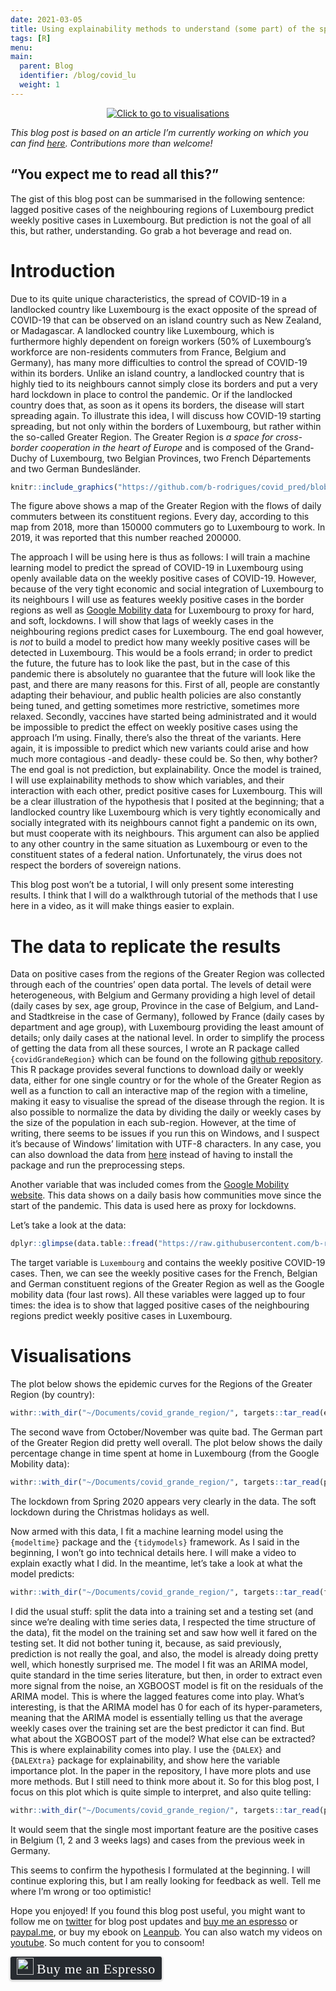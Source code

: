 ```yaml
---
date: 2021-03-05
title: Using explainability methods to understand (some part) of the spread of COVID-19 in a landlocked country
tags: [R]
menu:
main:
  parent: Blog
  identifier: /blog/covid_lu
  weight: 1
---
```



<div style="text-align:center;">
<a href="https://github.com/b-rodrigues/covid_pred">
<img src="https://upload.wikimedia.org/wikipedia/commons/thumb/3/3a/Luxembourg_City_pano_Wikimedia_Commons.jpg/800px-Luxembourg_City_pano_Wikimedia_Commons.jpg" title = "Click to go to visualisations"></a>
</div>

*This blog post is based on an article I'm currently working on which you can find 
[here](https://github.com/b-rodrigues/covid_pred). Contributions more than welcome!*

## "You expect me to read all this?"

The gist of this blog post can be summarised in the following sentence:
lagged positive cases of the neighbouring regions of Luxembourg predict weekly positive cases in Luxembourg.
But prediction is not the goal of all this, but rather, understanding. Go grab a hot beverage and
read on.

# Introduction

Due to its quite unique characteristics, the spread of COVID-19 in a landlocked country like
Luxembourg is the exact opposite of the spread of COVID-19 that can be observed on an island
country such as New Zealand, or Madagascar. A landlocked country like Luxembourg, which is
furthermore highly dependent on foreign workers (50% of Luxembourg's workforce are non-residents
commuters from France, Belgium and Germany), has many more difficulties to control the spread
of COVID-19 within its borders. Unlike an island country, a landlocked country that is highly tied
to its neighbours cannot simply close its borders and put a very hard lockdown in place to control
the pandemic. Or if the landlocked country does that, as soon as it opens its borders, the disease
will start spreading again. To illustrate this idea, I will discuss how COVID-19 starting
spreading, but not only within the borders of Luxembourg, but rather within the so-called Greater
Region. The Greater Region is *a space for cross-border cooperation in the heart of Europe* and is
composed of the Grand-Duchy of Luxembourg, two Belgian Provinces, two French Départements and two
German Bundesländer.

```r
knitr::include_graphics("https://github.com/b-rodrigues/covid_pred/blob/master/paper/figs/commuters.png?raw=true")
```

The figure above shows a map of the Greater Region with the flows of daily commuters between
its constituent regions. Every day, according to this map from 2018, more than 150000 commuters
go to Luxembourg to work. In 2019, it was reported that this number reached 200000.\footnote{\url{https://paperjam.lu/article/plus-200-000-frontaliers-sur-m}}

The approach I will be using here is thus as follows: I will train a machine learning model to predict the 
spread of COVID-19 in Luxembourg using openly available data on the weekly positive cases of 
COVID-19. However, because of the very tight economic and social integration of Luxembourg to its 
neighbours I will use as features weekly positive cases in the border regions as well as 
[Google Mobility data](https://www.google.com/covid19/mobility/) for Luxembourg
to proxy for hard, and soft, lockdowns. I will show that lags of weekly cases in the neighbouring 
regions predict cases for Luxembourg. The end goal however, is *not* to build a model to predict
how many weekly positive cases will be detected in Luxembourg. This would be a fools errand; 
in order to predict the future, the future has to look like the past, but in the case of this pandemic
there is absolutely no guarantee that the future will look like the past, and there are many reasons
for this. First of all, people are constantly adapting their behaviour, and public health policies
are also constantly being tuned, and getting sometimes more restrictive, sometimes more relaxed.
Secondly, vaccines have started being administrated and it would be impossible to predict the effect
on weekly positive cases using the approach I'm using. Finally, there's also the threat of the 
variants. Here again, it is impossible to predict which new variants could arise and how much more
contagious -and deadly- these could be.
So then, why bother? The end goal is not prediction, but explainability. Once the 
model is trained, I will use explainability methods to show which variables, and their interaction
with each other, predict positive cases for Luxembourg. This will be a clear illustration of the
hypothesis that I posited at the beginning; that a landlocked country like Luxembourg which is very
tightly economically and socially integrated with its neighbours cannot fight a pandemic on its own,
but must cooperate with its neighbours. This argument can also be applied to any other country in
the same situation as Luxembourg or even to the constituent states of a federal nation. Unfortunately, 
the virus does not respect the borders of sovereign nations.

This blog post won't be a tutorial, I will only present some interesting results. I think that I 
will do a walkthrough tutorial of the methods that I use here in a video, as it will make things
easier to explain.

# The data to replicate the results

Data on positive cases from the regions of the Greater Region was collected through each of the 
countries' open data portal. The levels of detail were heterogeneous, with Belgium and Germany
providing a high level of detail (daily cases by sex, age group, Province in the case of Belgium, and
Land- and Stadtkreise in the case of Germany), followed by France (daily cases by department and
age group), with Luxembourg providing the least amount of details; only daily cases at the national
level. 
In order to simplify the process of getting the data from all these sources, I wrote an R package
called `{covidGrandeRegion}` which can be found on the following [github repository](https://github.com/b-rodrigues/covidGrandeRegion).
This R package provides several functions to download daily or weekly data, either for one single country or for
the whole of the Greater Region as well as a function to call an interactive map of the region
with a timeline, making it easy to visualise the spread of the disease through the region. It is also
possible to normalize the data by dividing the daily or weekly cases by the size of the population
in each sub-region. However, at the time of writing, there seems to be issues if you run this 
on Windows, and I suspect it's because of Windows' limitation with UTF-8 characters. In any case, you
can also download the data from [here](https://github.com/b-rodrigues/covid_pred/blob/master/data/data_for_model.csv)
instead of having to install the package and run the preprocessing steps.

Another variable that was included comes from the [Google Mobility website](https://www.google.com/covid19/mobility/).
This data shows on a daily basis how communities move since the start of the pandemic. This data
is used here as proxy for lockdowns. 

Let's take a look at the data:

```r
dplyr::glimpse(data.table::fread("https://raw.githubusercontent.com/b-rodrigues/covid_pred/master/data/data_for_model.csv"))
```

The target variable is `Luxembourg` and contains the weekly positive COVID-19 cases. Then, we can
see the weekly positive cases for the French, Belgian and German constituent regions of the Greater
Region as well as the Google mobility data (four last rows). All these variables were lagged
up to four times: the idea is to show that lagged positive cases of the neighbouring regions
predict weekly positive cases in Luxembourg.

# Visualisations

The plot below shows the epidemic curves for the Regions of the Greater Region (by country):

```r
withr::with_dir("~/Documents/covid_grande_region/", targets::tar_read(epid_curves))
```

The second wave from October/November was quite bad. The German part of the Greater Region did 
pretty well overall. The plot below shows the daily percentage change in time spent at home in Luxembourg 
(from the Google Mobility data):

```r
withr::with_dir("~/Documents/covid_grande_region/", targets::tar_read(plot_mobility))
```

The lockdown from Spring 2020 appears very clearly in the data. The soft lockdown during the Christmas
holidays as well.

Now armed with this data, I fit a machine learning model using the `{modeltime}` package and the
`{tidymodels}` framework. As I said in the beginning, I won't go into technical details here. 
I will make a video to explain exactly what I did. In the meantime, let's take a look at what the
model predicts:

```r
withr::with_dir("~/Documents/covid_grande_region/", targets::tar_read(forecast_plot))
```

I did the usual stuff: split the data into a training set and a testing set (and since we're 
dealing with time series data, I respected the time structure of the data), fit the model on the 
training set and saw how well it fared on the testing set. It did not bother tuning it, because, 
as said previously, prediction is not really the goal, and also, the model is already doing pretty
well, which honestly surprised me.
The model I fit was an ARIMA model, quite standard in the time series literature, but then, in order
to extract even more signal from the noise, an XGBOOST model is fit on the residuals of the ARIMA
model. This is where the lagged features come into play. What's interesting, is that the ARIMA model
has 0 for each of its hyper-parameters, meaning that the ARIMA model is essentially telling us that 
the average weekly cases over the training set are the best predictor it can find. 
But what about the XGBOOST part of the model? What else can be extracted? This is where explainability
comes into play. I use the `{DALEX}` and `{DALEXtra}` package for explainability, and show here 
the variable importance plot. In the paper in the repository, I have more plots and use more 
methods. But I still need to think more about it. So for this blog post, I focus on this plot
which is quite simple to interpret, and also quite telling:

```r
withr::with_dir("~/Documents/covid_grande_region/", targets::tar_read(plot_var_imp))
```

It would seem that the single most important feature are the positive cases in Belgium (1, 2 and 
3 weeks lags) and cases from the previous week in Germany.

This seems to confirm the hypothesis I formulated at the beginning. I will continue exploring
this, but I am really looking for feedback as well. Tell me where I'm wrong or too optimistic!

Hope you enjoyed! If you found this blog post useful, you might want to follow 
me on [twitter](https://www.twitter.com/brodriguesco) for blog post updates and 
[buy me an espresso](https://www.buymeacoffee.com/brodriguesco) or [paypal.me](https://www.paypal.me/brodriguesco), or buy my ebook on [Leanpub](https://leanpub.com/modern_tidyverse).
You can also watch my videos on [youtube](https://www.youtube.com/c/BrunoRodrigues1988/).
So much content for you to consoom!

<style>.bmc-button img{width: 27px !important;margin-bottom: 1px !important;box-shadow: none !important;border: none !important;vertical-align: middle !important;}.bmc-button{line-height: 36px !important;height:37px !important;text-decoration: none !important;display:inline-flex !important;color:#ffffff !important;background-color:#272b30 !important;border-radius: 3px !important;border: 1px solid transparent !important;padding: 1px 9px !important;font-size: 22px !important;letter-spacing:0.6px !important;box-shadow: 0px 1px 2px rgba(190, 190, 190, 0.5) !important;-webkit-box-shadow: 0px 1px 2px 2px rgba(190, 190, 190, 0.5) !important;margin: 0 auto !important;font-family:'Cookie', cursive !important;-webkit-box-sizing: border-box !important;box-sizing: border-box !important;-o-transition: 0.3s all linear !important;-webkit-transition: 0.3s all linear !important;-moz-transition: 0.3s all linear !important;-ms-transition: 0.3s all linear !important;transition: 0.3s all linear !important;}.bmc-button:hover, .bmc-button:active, .bmc-button:focus {-webkit-box-shadow: 0px 1px 2px 2px rgba(190, 190, 190, 0.5) !important;text-decoration: none !important;box-shadow: 0px 1px 2px 2px rgba(190, 190, 190, 0.5) !important;opacity: 0.85 !important;color:#82518c !important;}</style><link href="https://fonts.googleapis.com/css?family=Cookie" rel="stylesheet"><a class="bmc-button" target="_blank" href="https://www.buymeacoffee.com/brodriguesco"><img src="https://www.buymeacoffee.com/assets/img/BMC-btn-logo.svg" alt="Buy me an Espresso"><span style="margin-left:5px">Buy me an Espresso</span></a>

